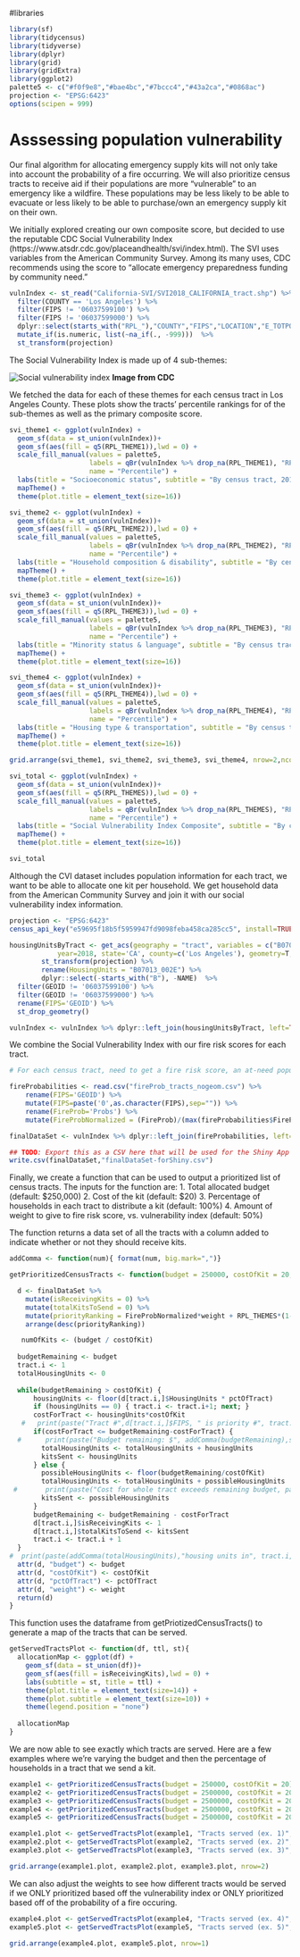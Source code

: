 #libraries
```r
library(sf)
library(tidycensus)
library(tidyverse)
library(dplyr)
library(grid)
library(gridExtra)
library(ggplot2)
palette5 <- c("#f0f9e8","#bae4bc","#7bccc4","#43a2ca","#0868ac")
projection <- "EPSG:6423"
options(scipen = 999)
```

# Asssessing population vulnerability

Our final algorithm for allocating emergency supply kits will not only take into account the probability of a fire occurring. We will also prioritize census tracts to receive aid if their populations are more "vulnerable" to an emergency like a wildfire. These populations may be less likely to be able to evacuate or less likely to be able to purchase/own an emergency supply kit on their own.

We initially explored creating our own composite score, but decided to use the reputable CDC Social Vulnerability Index (https://www.atsdr.cdc.gov/placeandhealth/svi/index.html). The SVI uses variables from the American Community Survey. Among its many uses, CDC recommends using the score to "allocate emergency preparedness funding by community need."

```r
vulnIndex <- st_read("California-SVI/SVI2018_CALIFORNIA_tract.shp") %>%
  filter(COUNTY == 'Los Angeles') %>%
  filter(FIPS != '06037599100') %>%
  filter(FIPS != '06037599000') %>%
  dplyr::select(starts_with("RPL_"),"COUNTY","FIPS","LOCATION","E_TOTPOP") %>%
  mutate_if(is.numeric, list(~na_if(., -999)))  %>%
  st_transform(projection) 
```

The Social Vulnerability Index is made up of 4 sub-themes: 


![Social vulnerability index]("https://www.atsdr.cdc.gov/placeandhealth/svi/documentation/pdf/Documentation_Image.jpg")
**Image from CDC**

We fetched the data for each of these themes for each census tract in Los Angeles County. These plots show the tracts' percentile rankings for of the sub-themes as well as the primary composite score.

```r
svi_theme1 <- ggplot(vulnIndex) +
  geom_sf(data = st_union(vulnIndex))+
  geom_sf(aes(fill = q5(RPL_THEME1)),lwd = 0) +
  scale_fill_manual(values = palette5,
                    labels = qBr(vulnIndex %>% drop_na(RPL_THEME1), "RPL_THEME1", rnd=FALSE),
                    name = "Percentile") +
  labs(title = "Socioeconomic status", subtitle = "By census tract, 2018 CDC Social Vulnerability Index") +
  mapTheme() + 
  theme(plot.title = element_text(size=16))

svi_theme2 <- ggplot(vulnIndex) +
  geom_sf(data = st_union(vulnIndex))+
  geom_sf(aes(fill = q5(RPL_THEME2)),lwd = 0) +
  scale_fill_manual(values = palette5,
                    labels = qBr(vulnIndex %>% drop_na(RPL_THEME2), "RPL_THEME2", rnd=FALSE),
                    name = "Percentile") +
  labs(title = "Household composition & disability", subtitle = "By census tract, 2018 CDC Social Vulnerability Index") +
  mapTheme() + 
  theme(plot.title = element_text(size=16))

svi_theme3 <- ggplot(vulnIndex) +
  geom_sf(data = st_union(vulnIndex))+
  geom_sf(aes(fill = q5(RPL_THEME3)),lwd = 0) +
  scale_fill_manual(values = palette5,
                    labels = qBr(vulnIndex %>% drop_na(RPL_THEME3), "RPL_THEME3", rnd=FALSE),
                    name = "Percentile") +
  labs(title = "Minority status & language", subtitle = "By census tract, 2018 CDC Social Vulnerability Index") +
  mapTheme() + 
  theme(plot.title = element_text(size=16))

svi_theme4 <- ggplot(vulnIndex) +
  geom_sf(data = st_union(vulnIndex))+
  geom_sf(aes(fill = q5(RPL_THEME4)),lwd = 0) +
  scale_fill_manual(values = palette5,
                    labels = qBr(vulnIndex %>% drop_na(RPL_THEME4), "RPL_THEME4", rnd=FALSE),
                    name = "Percentile") +
  labs(title = "Housing type & transportation", subtitle = "By census tract, 2018 CDC Social Vulnerability Index") +
  mapTheme() + 
  theme(plot.title = element_text(size=16))

grid.arrange(svi_theme1, svi_theme2, svi_theme3, svi_theme4, nrow=2,ncol=2)

svi_total <- ggplot(vulnIndex) +
  geom_sf(data = st_union(vulnIndex))+
  geom_sf(aes(fill = q5(RPL_THEMES)),lwd = 0) +
  scale_fill_manual(values = palette5,
                    labels = qBr(vulnIndex %>% drop_na(RPL_THEMES), "RPL_THEMES", rnd=FALSE),
                    name = "Percentile") +
  labs(title = "Social Vulnerability Index Composite", subtitle = "By census tract, 208 CDC Social Vulnerability Index") +
  mapTheme() + 
  theme(plot.title = element_text(size=16))

svi_total
```

Although the CVI dataset includes population information for each tract, we want to be able to allocate one kit per household. We get household data from the American Community Survey and join it with our social vulnerability index information.

```r
projection <- "EPSG:6423"
census_api_key("e59695f18b5f5959947fd9098feba458ca285cc5", install=TRUE, overwrite=TRUE)

housingUnitsByTract <- get_acs(geography = "tract", variables = c("B07013_002E"), 
            year=2018, state='CA', county=c('Los Angeles'), geometry=T, output="wide") %>%
        st_transform(projection) %>%
        rename(HousingUnits = "B07013_002E") %>%
        dplyr::select(-starts_with("B"), -NAME)  %>%
  filter(GEOID != '06037599100') %>%
  filter(GEOID != '06037599000') %>%
  rename(FIPS='GEOID') %>%
  st_drop_geometry()

vulnIndex <- vulnIndex %>% dplyr::left_join(housingUnitsByTract, left=TRUE)
```

We combine the Social Vulnerability Index with our fire risk scores for each tract.
```r
# For each census tract, need to get a fire risk score, an at-need population score, and a normalized score that weights each equally at 50%. In the app, user could change this weighting from 50% to something different.

fireProbabilities <- read.csv("fireProb_tracts_nogeom.csv") %>%
    rename(FIPS='GEOID') %>%
    mutate(FIPS=paste('0',as.character(FIPS),sep="")) %>%
    rename(FireProb='Probs') %>%
    mutate(FireProbNormalized = (FireProb)/(max(fireProbabilities$FireProb)))

finalDataSet <- vulnIndex %>% dplyr::left_join(fireProbabilities, left=TRUE)

## TODO: Export this as a CSV here that will be used for the Shiny App
write.csv(finalDataSet,"finalDataSet-forShiny.csv")
```

Finally, we create a function that can be used to output a prioritized list of census tracts. The inputs for the function are:
1. Total allocated budget (default: $250,000)
2. Cost of the kit (default: $20)
3. Percentage of households in each tract to distribute a kit (default: 100%)
4. Amount of weight to give to fire risk score, vs. vulnerability index (default: 50%)

The function returns a data set of all the tracts with a column added to indicate whether or not they should receive kits.

```r

addComma <- function(num){ format(num, big.mark=",")}

getPrioritizedCensusTracts <- function(budget = 250000, costOfKit = 20, pctOfTract = 1.0, weight = 0.5){

  d <- finalDataSet %>%
    mutate(isReceivingKits = 0) %>%
    mutate(totalKitsToSend = 0) %>%
    mutate(priorityRanking = FireProbNormalized*weight + RPL_THEMES*(1-weight)) %>%
    arrange(desc(priorityRanking))

   numOfKits <- (budget / costOfKit)
  
  budgetRemaining <- budget
  tract.i <- 1
  totalHousingUnits <- 0
  
  while(budgetRemaining > costOfKit) {
      housingUnits <- floor(d[tract.i,]$HousingUnits * pctOfTract)
      if (housingUnits == 0) { tract.i <- tract.i+1; next; }
      costForTract <- housingUnits*costOfKit
   #   print(paste("Tract #",d[tract.i,]$FIPS, " is priority #", tract.i, " and has ", addComma(housingUnits), " housing units, Cost of kits: $",addComma(costForTract), sep=""))
      if(costForTract <= budgetRemaining-costForTract) {
  #      print(paste("Budget remaining: $", addComma(budgetRemaining),sep=""))
        totalHousingUnits <- totalHousingUnits + housingUnits
        kitsSent <- housingUnits
      } else {
        possibleHousingUnits <- floor(budgetRemaining/costOfKit)
        totalHousingUnits <- totalHousingUnits + possibleHousingUnits
 #       print(paste("Cost for whole tract exceeds remaining budget, partial distribution to",addComma(floor(possibleHousingUnits))," housing units possible"))
        kitsSent <- possibleHousingUnits
      }
      budgetRemaining <- budgetRemaining - costForTract
      d[tract.i,]$isReceivingKits <- 1
      d[tract.i,]$totalKitsToSend <- kitsSent
      tract.i <- tract.i + 1  
  }
#  print(paste(addComma(totalHousingUnits),"housing units in", tract.i, "LA County tracts can be served by investing $",addComma(budget),"in the emergency kit allocation program (not including overhead costs)"))
  attr(d, "budget") <- budget
  attr(d, "costOfKit") <- costOfKit
  attr(d, "pctOfTract") <- pctOfTract
  attr(d, "weight") <- weight
  return(d)
}

```

This function uses the dataframe from getPriotizedCensusTracts() to generate a map of the tracts that can be served.
```r
getServedTractsPlot <- function(df, ttl, st){
  allocationMap <- ggplot(df) +
    geom_sf(data = st_union(df))+
    geom_sf(aes(fill = isReceivingKits),lwd = 0) +
    labs(subtitle = st, title = ttl) +
    theme(plot.title = element_text(size=14)) +
    theme(plot.subtitle = element_text(size=10)) +
    theme(legend.position = "none")
  
  allocationMap
}
```


We are now able to see exactly which tracts are served. Here are a few examples where we're varying the budget and then the percentage of households in a tract that we send a kit.
```r

example1 <- getPrioritizedCensusTracts(budget = 250000, costOfKit = 20)
example2 <- getPrioritizedCensusTracts(budget = 2500000, costOfKit = 20)
example3 <- getPrioritizedCensusTracts(budget = 2500000, costOfKit = 20, pctOfTract = 0.5)
example4 <- getPrioritizedCensusTracts(budget = 2500000, costOfKit = 20, pctOfTract = 0.5, weight=0)
example5 <- getPrioritizedCensusTracts(budget = 2500000, costOfKit = 20, pctOfTract = 0.5, weight=1)

example1.plot <- getServedTractsPlot(example1, "Tracts served (ex. 1)", "$250k and $20 kits")
example2.plot <- getServedTractsPlot(example2, "Tracts served (ex. 2)","Increased budget to $2.5m")
example3.plot <- getServedTractsPlot(example3, "Tracts served (ex. 3)","Sending kits to only 50% of households increases amount of served tracts")

grid.arrange(example1.plot, example2.plot, example3.plot, nrow=2)
```

We can also adjust the weights to see how different tracts would be served if we ONLY prioritized based off the vulnerability index or ONLY prioritized based off of the probability of a fire occuring.
```r
example4.plot <- getServedTractsPlot(example4, "Tracts served (ex. 4)","Only prioritizing on vulnerability index")
example5.plot <- getServedTractsPlot(example5, "Tracts served (ex. 5)","Only prioritizing on fire probability")

grid.arrange(example4.plot, example5.plot, nrow=1)
```
